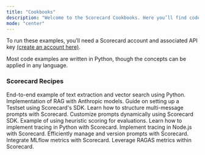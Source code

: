 ```yaml
---
title: "Cookbooks"
description: "Welcome to the Scorecard Cookbooks. Here you’ll find code and guides for accomplishing common tasks with the Scorecard API and SDKs."
mode: "center"
---
```


To run these examples, you’ll need a Scorecard account and associated API key [(create an account here)](https://app.scorecard.io/).

Most code examples are written in Python, though the concepts can be applied in any language.

### Scorecard Recipes

<CardGroup cols={2}>
  <Card title="E2E Text Extraction and Vector Search Python Demo" icon="google" href="https://github.com/scorecard-ai/python-demo">
    End-to-end example of text extraction and vector search using Python.
  </Card>
  <Card title="Anthropic Retrieval Augmented Generation (RAG) Example" icon="google" href="https://github.com/scorecard-ai/anthropic-retrieval-testing">
    Implementation of RAG with Anthropic models.
  </Card>
  <Card title="Create a Testset with Custom Schema" icon="google" href="https://colab.research.google.com/github/scorecard-ai/scorecard-cookbook/blob/main/Testset_w_Custom_Schema_Example.ipynb">
    Guide on setting up a Testset using Scorecard's SDK.
  </Card>
  <Card title="Multi-Message Prompt using Scorecard SDK" icon="google" href="https://colab.research.google.com/github/scorecard-ai/scorecard-cookbook/blob/main/Scorecard_Multi_Message_Prompt_\(ChatML\)_Example.ipynb">
    Learn how to structure multi-message prompts with Scorecard.
  </Card>
  <Card title="Prompt with Custom Variables using Scorecard SDK" icon="google" href="https://colab.research.google.com/github/scorecard-ai/scorecard-cookbook/blob/main/Scorecard_Custom_Schema_Run_Example.ipynb">
    Customize prompts dynamically using Scorecard SDK.
  </Card>
  <Card title="Heuristic Scoring Example - Exact String Match" icon="google" href="https://colab.research.google.com/github/scorecard-ai/scorecard-cookbook/blob/main/Scorecard_Heuristic_Scoring_Example.ipynb">
    Example of using heuristic scoring for evaluations.
  </Card>
  <Card title="Tracing with Scorecard - Python Demo" icon="js" href="https://github.com/scorecard-ai/scorecard-tracing-demo/tree/main/python">
    Learn how to implement tracing in Python with Scorecard.
  </Card>
  <Card title="Tracing with Scorecard - Node Demo" icon="google" href="https://github.com/scorecard-ai/scorecard-tracing-demo/tree/main/node">
    Implement tracing in Node.js with Scorecard.
  </Card>
  <Card title="Prompt Management Example" icon="google" href="https://colab.research.google.com/github/scorecard-ai/scorecard-cookbook/blob/main/Prompt_Management_Example.ipynb">
    Efficiently manage and version prompts with Scorecard.
  </Card>
  <Card title="Using Second-Party Metrics from MLflow" icon="google" href="https://colab.research.google.com/github/scorecard-ai/scorecard-cookbook/blob/julia-cookbook-edits/Scorecard_Using_Metrics_from_MLflow.ipynb">
    Integrate MLflow metrics with Scorecard.
  </Card>
  <Card title="Using Second-Party Metrics from RAGAS" icon="google" href="https://colab.research.google.com/github/scorecard-ai/scorecard-cookbook/blob/julia-cookbook-edits/Scorecard_Using_Metrics_from_RAGAS.ipynb">
    Leverage RAGAS metrics within Scorecard.
  </Card>
</CardGroup>
